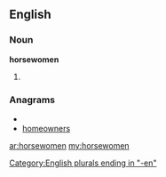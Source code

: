==English==
===Noun===
'''horsewomen'''

#{{plural of|[[horsewoman]]}}

===Anagrams===
* {{alphagram|eehmnoorsw}}
* [[homeowners#English|homeowners]]

[[Category:English plurals ending in "-en"]]

[[ar:horsewomen]]
[[my:horsewomen]]